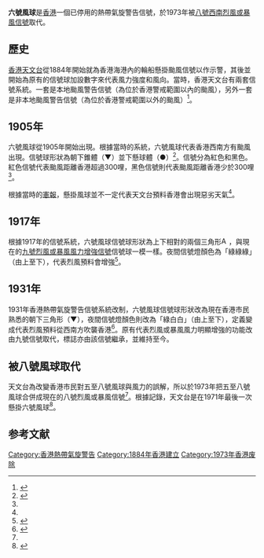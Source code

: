 '''六號風球'''是[[香港|香港]]一個已停用的熱帶氣旋警告信號，於1973年被[[八號烈風或暴風信號|八號西南烈風或暴風信號]]取代。

==歷史==
[[香港天文台|香港天文台]]從1884年開始就為香港海港內的輪船懸掛颱風信號以作示警，其後並開始為原有的信號球加設數字來代表風力強度和風向。當時，香港天文台有兩套信號系統。一套是本地颱風警告信號（為位於香港警戒範圍以內的颱風），另外一套是非本地颱風警告信號（為位於香港警戒範圍以外的颱風）<ref name="weather">{{cite web|title=城市現代化|url=http://www.hko.gov.hk/publica/gen_pub/WeatheringTheStorm-4.pdf|website=香港天文台|publisher=香港天文台|accessdate=2016-08-31|archive-date=2016-03-03|archive-url=https://web.archive.org/web/20160303201913/http://www.hko.gov.hk/publica/gen_pub/WeatheringTheStorm-4.pdf|dead-url=no}}</ref>。

==1905年==
六號風球從1905年開始出現。根據當時的系統，六號風球代表香港西南方有颱風出現。信號球形狀為朝下錐體（▼）並下懸球體（●）<ref name="gazette1">{{cite journal|title=The Hong Kong Government Gazette, 22nd December, 1905|journal=香港政府憲報|date=1905年12月22日|url=http://sunzi1.lib.hku.hk/hkgro/view/g1905/542520.pdf|accessdate=2016-08-31|language=en}}</ref>。信號分為紅色和黑色。紅色信號代表颱風距離香港超過300哩，黑色信號則代表颱風距離香港少於300哩<ref name="gazette1"/>。

根據當時的[[香港政府憲報|憲報]]，懸掛風球並不一定代表天文台預料香港會出現惡劣天氣<ref name="gazette1"/>。

==1917年==
根據1917年的信號系統，六號風球信號球形狀為上下相對的兩個三角形[[File:Aspecto_do_sinal_nº_9_de_tempestade_tropical_de_Macau_na_dia.png|15px]]，與現在的[[九號烈風或暴風風力增強信號|九號烈風或暴風風力增強信號]]信號球一模一樣。夜間信號燈顏色為「綠綠綠」（由上至下），代表烈風預料會增強<ref name="gazette2">{{cite journal|title=The Hong Kong Government Gazette, June 15, 1917|journal=香港政府憲報|date=1917年6月15日|url=http://sunzi1.lib.hku.hk/hkgro/view/g1917/51251.pdf|accessdate=2016-08-31|language=en}}</ref>。

==1931年==
1931年香港熱帶氣旋警告信號系統改制，六號風球信號球形狀改為現在香港市民熟悉的朝下三角形（▼），夜間信號燈顏色則改為「綠白白」（由上至下），定義變成代表烈風預料從西南方吹襲香港<ref name="gazette3">{{cite journal|title=The Hong Kong Government Gazette, December 31, 1931|journal=香港政府憲報|date=1931年12月31日|url=http://sunzi1.lib.hku.hk/hkgro/view/g1931/620538.pdf|accessdate=2016-08-31|language=en|archive-date=2020-02-14|archive-url=https://web.archive.org/web/20200214003843/http://sunzi1.lib.hku.hk/hkgro/view/g1931/620538.pdf}}</ref>。原有代表烈風或暴風風力明顯增強的功能改由九號信號取代，標誌亦由該信號繼承，並維持至今。

==被八號風球取代==
天文台為改變香港市民對五至八號風球與風力的誤解，所以於1973年把五至八號風球合併成現在的八號烈風或暴風信號<ref name="weather"/>。根據記錄，天文台是在1971年最後一次懸掛六號風球<ref>{{cite web|title=一九五六至二零一四年間每年各熱帶氣旋警告信號的發出次數及總時段|url=http://www.hko.gov.hk/informtc/historical_tc/fttcwc.htm|website=香港天文台|accessdate=2016-08-31|archive-date=2016-10-20|archive-url=https://web.archive.org/web/20161020054254/http://www.hko.gov.hk/informtc/historical_tc/fttcwc.htm|dead-url=no}}</ref>。

==参考文献==
{{reflist|2}}
{{HKO}}
[[Category:香港熱帶氣旋警告|Category:香港熱帶氣旋警告]]
[[Category:1884年香港建立|Category:1884年香港建立]]
[[Category:1973年香港废除|Category:1973年香港废除]]